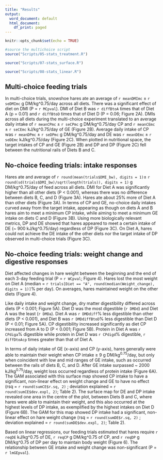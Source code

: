```yaml
---
title: "Results"
output:
  word_document: default
  html_document:
    df_print: paged
---
```


```r
knitr::opts_chunk$set(echo = TRUE)
```

```r

#source the multichoice script
source("Scripts/05-stats_treatment.R")

source("Scripts/07-stats_surface.R")

source("Scripts/08-stats_linear.R")
```


## Multi-choice feeding trials

In multi-choice trials, snowshoe hares ate an average of `r meanDMImc` ± `r seDMImc` g DM/kg\^0.75/day across all diets. There was a significant effect of diet on DMI (P = `r MCpval`). DMI of Diet B was `r diffBtoA` times that of Diet A (p = 0.01) and `r diffBtoD` times that of Diet D (P = 0.06; Figure 2A). DMIs across all diets during the multi-choice experiment translated to an average daily intake of `r meanCPmc` ± `r seCPmc` g DM/kg\^0.75/day CP and `r meanCEmc` ± `r seCEmc` kJ/kg\^0.75/day of GE (Figure 2B). Average daily intake of CP was `r meanDPmc` ± `r seDPmc` g DM/kg\^0.75/day and DE was `r meanDEmc` ± `r seDEmc` kJ/kg\^0.75/day (Figure 2C).  When plotted in nutritional space, the target intakes of CP and GE (Figure 2B) and DP and DP (Figure 2C) fell between the nutritional rails of Diets B and C.


## No-choice feeding trials: intake responses

Hares ate and average of `r round(mean(trials$DMI_bw), digits = 1)`± `r round(sd(trials$DMI_bw)/sqrt(length(trials)), digits = 1)` g DM/kg\^0.75/day of feed across all diets. DMI for Diet A was significantly higher than all other diets (P \< 0.001), whereas there was no difference between diets B, C, and D (Figure 3A). Hares ate about 25% more of Diet A than other diets (Figure 3A). In terms of CP and GE, no-choice daily intakes curved away from the target intake, appearing as though on diets A and B hares aim to meet a minimum CP intake, while aiming to meet a minimum GE intake on diets C and D (Figure 3B). Using more biologically relevant metrics, DP and DE showed that hares appeared to meet a certain intake of DE (~ 900 kJ/kg\^0.75/day) regardless of DP (Figure 3C). On Diet A, hares could not achieve the DE intake of the other diets nor the target intake of DP observed in multi-choice trials (Figure 3C). 


## No-choice feeding trials: weight change and digestive responses

Diet affected changes in hare weight between the beginning and the end of each 3-day feeding trial (P = `r WCpval`; Figure 4). Hares lost the most weight on Diet A (median = `r trials[Diet == "A", round(median(Weight_change), digits = 1)]`% per day). On averages, hares maintained weight on the other diets (Figure 4).

Like daily intake and weight change, dry matter digestibility differed across diets (P \< 0.001; Figure 5A). Diet D was the most digestible (`r DMDd`) and Diet A was the least (`r DMDa`). Diet A was `r DMDdiff`% less digestible than other diets (P \< 0.001), and Diet B was `r DMDdiffBtoD`% less digestible than Diet D (P \< 0.01; Figure 5A). CP digestibility increased significantly as diet CP increased from A to D (P \< 0.001; Figure 5B). Protein in Diet A was `r CPdiga`% digestible while protein in Diet D was `r CPdigd`% digestible, `r diffDtoAcp` times greater than that of Diet A.

In terms of daily intake of GE (x-axis) and CP (y-axis), hares generally were able to maintain their weight when CP intake ≥ 9 g DM/kg^0.75^/day, but only when coincident with low and mid ranges of GE intake, such as occurred between the rails of diets B, C, and D. After GE intake surpassed \~ 2000 kJ/kg^0.75^/day, weight loss occurred regardless of protein intake (Figure 6A). The GAM associated with this surface map showed CP intake to have a significant, non-linear effect on weight change and GE to have no effect (rsq = `r round(sumCE$r.sq, 2)` ; deviation explained = `r round(sumCE$dev.expl, 2)`; Table 2). The surface map for DE and DP intake revealed one area in the centre of the plot, between Diets B and C, where hares were able to maintain their weight, and this also occurred at the highest levels of DP intake, as exemplified by the highest intakes on Diet D (Figure 6B). The GAM for this map showed DP intake had a significant, non-linear effect on hare weight change (rsq = `r round(sumDE$r.sq, 2)` ; deviation explained = `r round(sumDE$dev.expl, 2)`; Table 2). 

Based on linear regressions, our feeding trials estimated that hares require `r reqDE` kJ/kg^0.75 of DE, `r reqCP` g DM/kg^0.75 of CP, and `r reqDP` g DM/kg^0.75 of DP per day to maintain body weight (Figure 6). The relationship between GE intake and weight change was non-significant (P = `r lmGEpval`).

